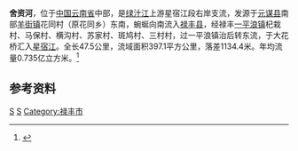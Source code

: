 '''舍资河'''，位于[[中国|中国]][[云南省|云南省]]中部，是[[绿汁江|绿汁江]]上游星宿江段右岸支流，发源于[[元谋县|元谋县]]南部[[羊街镇_(元谋县)|羊街镇]]花同村（原花同乡）东南，蜿蜒向南流入[[禄丰县|禄丰县]]，经禄丰[[一平浪镇|一平浪镇]]杞栽村、马保村、横沟村、苏家村、斑鸠村、三村村，过一平浪镇治后转东流，于大花桥汇入[[绿汁江|星宿江]]。全长47.5公里，流域面积397.1平方公里，落差1134.4米。年均流量0.735亿立方米。<ref name="中国河湖大典">{{cite book zh |author=《[[中国河湖大典|中国河湖大典]]》编纂委员会 |title=《中国河湖大典·珠江卷》 |format=M |edition=1 |location=北京 |publisher=中国水利水电出版社 |date=2013年1月 |pages=412页 |id= ISBN 978-7-5170-0561-2}}</ref>
==参考资料==
{{reflist}}
[[Category:红河水系|S]]
[[Category:楚雄河流|S]]
[[Category:禄丰市|Category:禄丰市]]